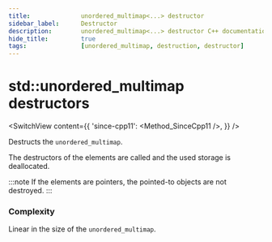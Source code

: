 ```yaml
---
title:				unordered_multimap<...> destructor
sidebar_label:		Destructor
description:		unordered_multimap<...> destructor C++ documentation
hide_title:			true
tags:				[unordered_multimap, destruction, destructor]
---
```



<!-- destructors -->

# std::unordered_multimap destructors

<SwitchView content={{
        'since-cpp11': <Method_SinceCpp11 />,
}} />

Destructs the `unordered_multimap`.

The destructors of the elements are called and the used storage is deallocated. 

:::note
If the elements are pointers, the pointed-to objects are not destroyed.
:::

### Complexity

Linear in the size of the `unordered_multimap`.